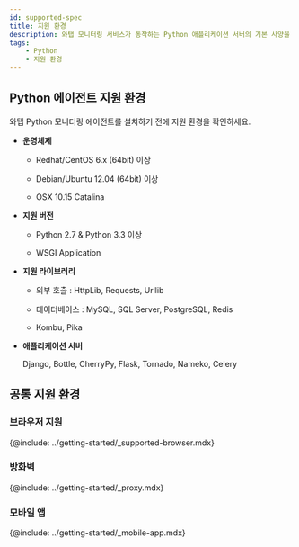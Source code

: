 ```yaml
---
id: supported-spec
title: 지원 환경
description: 와탭 모니터링 서비스가 동작하는 Python 애플리케이션 서버의 기본 사양을 알아보세요.
tags:
    - Python
    - 지원 환경
---
```


## Python 에이전트 지원 환경

와탭 Python 모니터링 에이전트를 설치하기 전에 지원 환경을 확인하세요.

* **운영체제**

    * Redhat/CentOS 6.x (64bit) 이상

    * Debian/Ubuntu 12.04 (64bit) 이상

    * OSX 10.15 Catalina

* **지원 버전**

    * Python 2.7 & Python 3.3 이상

    * WSGI Application

* **지원 라이브러리**

    * 외부 호출 : HttpLib, Requests, Urllib

    * 데이터베이스 : MySQL, SQL Server, PostgreSQL, Redis
    
    * Kombu, Pika

* **애플리케이션 서버**

  Django, Bottle, CherryPy, Flask, Tornado, Nameko, Celery

## 공통 지원 환경

### 브라우저 지원

{@include: ../getting-started/_supported-browser.mdx}  

### 방화벽

{@include: ../getting-started/_proxy.mdx}  

### 모바일 앱

{@include: ../getting-started/_mobile-app.mdx}  
